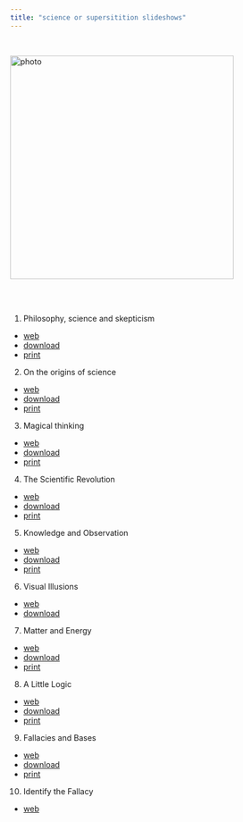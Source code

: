 ```yaml
---
title: "science or supersitition slideshows"
---
```


<br>

![photo](images/g-2.jpg){class="photo" width=400px}\


<br><br>

1. Philosophy, science and skepticism
- [web](https://gwmatthews.github.io/science-slideshows/01-slides.html)
- [download](https://gwmatthews.github.io/science-slideshows/pdf/01-slides.pdf)
- [print](https://gwmatthews.github.io/science-slideshows/pdf/01-handout.pdf)
2. On the origins of science
- [web](https://gwmatthews.github.io/science-slideshows/02-slides.html)
- [download](https://gwmatthews.github.io/science-slideshows/pdf/02-slides.pdf)
- [print](https://gwmatthews.github.io/science-slideshows/pdf/02-handout.pdf)
3. Magical thinking
- [web](https://gwmatthews.github.io/science-slideshows/03-slides.html)
- [download](https://gwmatthews.github.io/science-slideshows/pdf/03-slides.pdf)
- [print](https://gwmatthews.github.io/science-slideshows/pdf/03-handout.pdf)
4. The Scientific Revolution
- [web](https://gwmatthews.github.io/science-slideshows/04-slides.html)
- [download](https://gwmatthews.github.io/science-slideshows/pdf/04-slides.pdf)
- [print](https://gwmatthews.github.io/science-slideshows/pdf/04-handout.pdf)
5. Knowledge and Observation
- [web](https://gwmatthews.github.io/science-slideshows/05-slides.html)
- [download](https://gwmatthews.github.io/science-slideshows/pdf/05-slides.pdf)
- [print](https://gwmatthews.github.io/science-slideshows/pdf/05-handout.pdf)
6. Visual Illusions
- [web](https://gwmatthews.github.io/science-slideshows/06-slides.html)
- [download](https://gwmatthews.github.io/science-slideshows/pdf/06-print.pdf)
7. Matter and Energy
- [web](https://gwmatthews.github.io/science-slideshows/07-slides.html)
- [download](https://gwmatthews.github.io/science-slideshows/pdf/07-print.pdf)
- [print](https://gwmatthews.github.io/science-slideshows/pdf/07-handout.pdf)
8. A Little Logic
- [web](https://gwmatthews.github.io/science-slideshows/08-slides.html)
- [download](https://gwmatthews.github.io/science-slideshows/pdf/08-print.pdf)
- [print](https://gwmatthews.github.io/science-slideshows/pdf/08-handout.pdf)
9. Fallacies and Bases
- [web](https://gwmatthews.github.io/science-slideshows/09-slides.html)
- [download](https://gwmatthews.github.io/science-slideshows/pdf/09-print.pdf)
- [print](https://gwmatthews.github.io/science-slideshows/pdf/09-handout.pdf)
10. Identify the Fallacy
- [web](https://gwmatthews.github.io/science-slideshows/09-slides.html)
